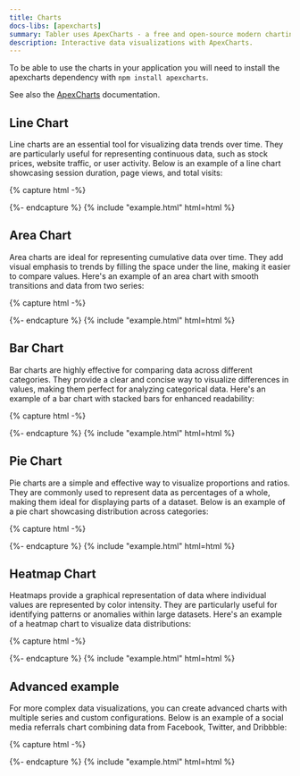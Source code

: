 ```yaml
---
title: Charts
docs-libs: [apexcharts]
summary: Tabler uses ApexCharts - a free and open-source modern charting library that helps developers to create beautiful and interactive visualizations for web pages.
description: Interactive data visualizations with ApexCharts.
---
```


To be able to use the charts in your application you will need to install the apexcharts dependency with `npm install apexcharts`.

See also the [ApexCharts](https://apexcharts.com/) documentation.

## Line Chart

Line charts are an essential tool for visualizing data trends over time. They are particularly useful for representing continuous data, such as stock prices, website traffic, or user activity. Below is an example of a line chart showcasing session duration, page views, and total visits:

{% capture html -%}
<div class="card">
  <div class="card-body">
    <div id="chart-demo-line" class="chart-lg"></div>
  </div>
</div>
<script>
  document.addEventListener("DOMContentLoaded", function () {
    window.ApexCharts &&
      new ApexCharts(document.getElementById("chart-demo-line"), {
        chart: {
          type: "line",
          fontFamily: "inherit",
          height: 240,
          parentHeightOffset: 0,
          toolbar: {
            show: false,
          },
          animations: {
            enabled: false,
          },
        },
        fill: {
          opacity: 1,
        },
        stroke: {
          width: 2,
          lineCap: "round",
          curve: "straight",
        },
        series: [
          {
            name: "Session Duration",
            data: [117, 92, 94, 98, 75, 110, 69, 80, 109, 113, 115, 95],
          },
          {
            name: "Page Views",
            data: [59, 80, 61, 66, 70, 84, 87, 64, 94, 56, 55, 67],
          },
          {
            name: "Total Visits",
            data: [53, 51, 52, 41, 46, 60, 45, 43, 30, 50, 58, 59],
          },
        ],
        tooltip: {
          theme: "dark",
        },
        grid: {
          padding: {
            top: -20,
            right: 0,
            left: -4,
            bottom: -4,
          },
          strokeDashArray: 4,
        },
        xaxis: {
          labels: {
            padding: 0,
          },
          tooltip: {
            enabled: false,
          },
          type: "datetime",
        },
        yaxis: {
          labels: {
            padding: 4,
          },
        },
        labels: [
          "2020-06-21",
          "2020-06-22",
          "2020-06-23",
          "2020-06-24",
          "2020-06-25",
          "2020-06-26",
          "2020-06-27",
          "2020-06-28",
          "2020-06-29",
          "2020-06-30",
          "2020-07-01",
          "2020-07-02",
        ],
        colors: [tabler.getColor("yellow"), tabler.getColor("green"), tabler.getColor("primary")],
        legend: {
          show: true,
          position: "bottom",
          offsetY: 12,
          markers: {
            width: 10,
            height: 10,
            radius: 100,
          },
          itemMargin: {
            horizontal: 8,
            vertical: 8,
          },
        },
      }).render();
  });
</script>
{%- endcapture %}
{% include "example.html" html=html %}

## Area Chart

Area charts are ideal for representing cumulative data over time. They add visual emphasis to trends by filling the space under the line, making it easier to compare values. Here's an example of an area chart with smooth transitions and data from two series:

{% capture html -%}
<div class="card">
  <div class="card-body">
    <div id="chart-demo-area" class="chart-lg"></div>
  </div>
</div>
<script>
  document.addEventListener("DOMContentLoaded", function () {
    window.ApexCharts &&
      new ApexCharts(document.getElementById("chart-demo-area"), {
        chart: {
          type: "area",
          fontFamily: "inherit",
          height: 240,
          parentHeightOffset: 0,
          toolbar: {
            show: false,
          },
          animations: {
            enabled: false,
          },
        },
        dataLabels: {
          enabled: false,
        },
        fill: {
          opacity: 0.16,
          type: "solid",
        },
        stroke: {
          width: 2,
          lineCap: "round",
          curve: "smooth",
        },
        series: [
          {
            name: "series1",
            data: [56, 40, 39, 47, 34, 48, 44],
          },
          {
            name: "series2",
            data: [45, 43, 30, 23, 38, 39, 54],
          },
        ],
        tooltip: {
          theme: "dark",
        },
        grid: {
          padding: {
            top: -20,
            right: 0,
            left: -4,
            bottom: -4,
          },
          strokeDashArray: 4,
        },
        xaxis: {
          labels: {
            padding: 0,
          },
          tooltip: {
            enabled: false,
          },
          axisBorder: {
            show: false,
          },
          type: "datetime",
        },
        yaxis: {
          labels: {
            padding: 4,
          },
        },
        labels: [
          "2020-06-21",
          "2020-06-22",
          "2020-06-23",
          "2020-06-24",
          "2020-06-25",
          "2020-06-26",
          "2020-06-27",
        ],
        colors: [tabler.getColor("primary"), tabler.getColor("purple")],
        legend: {
          show: true,
          position: "bottom",
          offsetY: 12,
          markers: {
            width: 10,
            height: 10,
            radius: 100,
          },
          itemMargin: {
            horizontal: 8,
            vertical: 8,
          },
        },
      }).render();
  });
</script>
{%- endcapture %}
{% include "example.html" html=html %}

## Bar Chart

Bar charts are highly effective for comparing data across different categories. They provide a clear and concise way to visualize differences in values, making them perfect for analyzing categorical data. Here's an example of a bar chart with stacked bars for enhanced readability:

{% capture html -%}
<div class="card">
  <div class="card-body">
    <div id="chart-demo-bar" class="chart-lg"></div>
  </div>
</div>
<script>
  document.addEventListener("DOMContentLoaded", function () {
    window.ApexCharts &&
      new ApexCharts(document.getElementById("chart-demo-bar"), {
        chart: {
          type: "bar",
          fontFamily: "inherit",
          height: 240,
          parentHeightOffset: 0,
          toolbar: {
            show: false,
          },
          animations: {
            enabled: false,
          },
          stacked: true,
        },
        plotOptions: {
          bar: {
            barHeight: "50%",
            horizontal: true,
          },
        },
        dataLabels: {
          enabled: false,
        },
        fill: {
          opacity: 1,
        },
        series: [
          {
            name: "Container for a Fanta",
            data: [44, 55, 41, 37, 22, 43, 21],
          },
          {
            name: "Strange sunglasses",
            data: [53, 32, 33, 52, 13, 43, 32],
          },
          {
            name: "Pen Pineapple Apple Pen",
            data: [12, 17, 11, 9, 15, 11, 20],
          },
          {
            name: "Binoculars",
            data: [9, 7, 5, 8, 6, 9, 4],
          },
          {
            name: "Magical notebook",
            data: [25, 12, 19, 32, 25, 24, 10],
          },
        ],
        tooltip: {
          theme: "dark",
        },
        grid: {
          padding: {
            top: -20,
            right: 0,
            left: -4,
            bottom: -4,
          },
          strokeDashArray: 4,
        },
        xaxis: {
          labels: {
            padding: 0,
            formatter: function (val) {
              return val + "K";
            },
          },
          tooltip: {
            enabled: false,
          },
          axisBorder: {
            show: false,
          },
          categories: ["2008", "2009", "2010", "2011", "2012", "2013", "2014"],
        },
        yaxis: {
          labels: {
            padding: 4,
          },
        },
        colors: [
          tabler.getColor("purple"),
          tabler.getColor("green"),
          tabler.getColor("yellow"),
          tabler.getColor("red"),
          tabler.getColor("primary"),
        ],
        legend: {
          show: true,
          position: "bottom",
          offsetY: 12,
          markers: {
            width: 10,
            height: 10,
            radius: 100,
          },
          itemMargin: {
            horizontal: 8,
            vertical: 8,
          },
        },
      }).render();
  });
</script>
{%- endcapture %}
{% include "example.html" html=html %}

## Pie Chart

Pie charts are a simple and effective way to visualize proportions and ratios. They are commonly used to represent data as percentages of a whole, making them ideal for displaying parts of a dataset. Below is an example of a pie chart showcasing distribution across categories:

{% capture html -%}
<div class="card">
  <div class="card-body">
    <div id="chart-demo-pie" class="chart-lg"></div>
  </div>
</div>
<script>
  document.addEventListener("DOMContentLoaded", function () {
    window.ApexCharts &&
      new ApexCharts(document.getElementById("chart-demo-pie"), {
        chart: {
          type: "donut",
          fontFamily: "inherit",
          height: 240,
          sparkline: {
            enabled: true,
          },
          animations: {
            enabled: false,
          },
        },
        fill: {
          opacity: 1,
        },
        series: [44, 55, 12, 2],
        labels: ["Direct", "Affilliate", "E-mail", "Other"],
        tooltip: {
          theme: "dark",
        },
        grid: {
          strokeDashArray: 4,
        },
        colors: [
          tabler.getColor("primary"),
          tabler.getColor("primary", 0.8),
          tabler.getColor("primary", 0.6),
          tabler.getColor("gray-300"),
        ],
        legend: {
          show: true,
          position: "bottom",
          offsetY: 12,
          markers: {
            width: 10,
            height: 10,
            radius: 100,
          },
          itemMargin: {
            horizontal: 8,
            vertical: 8,
          },
        },
      }).render();
  });
</script>
{%- endcapture %}
{% include "example.html" html=html %}

## Heatmap Chart

Heatmaps provide a graphical representation of data where individual values are represented by color intensity. They are particularly useful for identifying patterns or anomalies within large datasets. Here's an example of a heatmap chart to visualize data distributions:

{% capture html -%}
<div class="card">
  <div class="card-body">
    <div id="chart-demo-heatmap" class="chart-lg"></div>
  </div>
</div>
<script>
  document.addEventListener("DOMContentLoaded", function () {
    window.ApexCharts &&
      new ApexCharts(document.getElementById("chart-demo-heatmap"), {
        chart: {
          type: "heatmap",
          fontFamily: "inherit",
          height: 240,
          animations: {
            enabled: false,
          },
          toolbar: {
            show: false,
          },
        },
        tooltip: {
          theme: "dark",
        },
        fill: {
          opacity: 1,
        },
        series: [
          {
            name: "New York",
            data: [
              { x: "Monday", y: 22 },
              { x: "Tuesday", y: 24 },
              { x: "Wednesday", y: 19 },
              { x: "Thursday", y: 23 },
              { x: "Friday", y: 25 },
              { x: "Saturday", y: 27 },
              { x: "Sunday", y: 26 },
            ],
          },
          {
            name: "Los Angeles",
            data: [
              { x: "Monday", y: 28 },
              { x: "Tuesday", y: 30 },
              { x: "Wednesday", y: 27 },
              { x: "Thursday", y: 29 },
              { x: "Friday", y: 31 },
              { x: "Saturday", y: 32 },
              { x: "Sunday", y: 33 },
            ],
          },
          {
            name: "Chicago",
            data: [
              { x: "Monday", y: 18 },
              { x: "Tuesday", y: 20 },
              { x: "Wednesday", y: 17 },
              { x: "Thursday", y: 19 },
              { x: "Friday", y: 21 },
              { x: "Saturday", y: 22 },
              { x: "Sunday", y: 23 },
            ],
          },
          {
            name: "Houston",
            data: [
              { x: "Monday", y: 25 },
              { x: "Tuesday", y: 27 },
              { x: "Wednesday", y: 24 },
              { x: "Thursday", y: 26 },
              { x: "Friday", y: 28 },
              { x: "Saturday", y: 29 },
              { x: "Sunday", y: 30 },
            ],
          },
          {
            name: "Phoenix",
            data: [
              { x: "Monday", y: 33 },
              { x: "Tuesday", y: 35 },
              { x: "Wednesday", y: 32 },
              { x: "Thursday", y: 34 },
              { x: "Friday", y: 36 },
              { x: "Saturday", y: 37 },
              { x: "Sunday", y: 38 },
            ],
          },
          {
            name: "Philadelphia",
            data: [
              { x: "Monday", y: 20 },
              { x: "Tuesday", y: 22 },
              { x: "Wednesday", y: 19 },
              { x: "Thursday", y: 21 },
              { x: "Friday", y: 23 },
              { x: "Saturday", y: 24 },
              { x: "Sunday", y: 25 },
            ],
          },
        ],
        colors: [tabler.getColor("primary")],
        dataLabels: {
          enabled: false,
        },
        xaxis: {
          tooltip: {
            enabled: false,
          },
        },
        title: {
          text: "Average Temperature by Day and City",
        },
      }).render();
  });
</script>
{%- endcapture %}
{% include "example.html" html=html %}

## Advanced example

For more complex data visualizations, you can create advanced charts with multiple series and custom configurations. Below is an example of a social media referrals chart combining data from Facebook, Twitter, and Dribbble:

{% capture html -%}
<div class="card">
  <div class="card-body">
    <div id="chart-social-referrals" class="chart-lg"></div>
  </div>
</div>
<script>
  document.addEventListener("DOMContentLoaded", function () {
    window.ApexCharts &&
      new ApexCharts(document.getElementById("chart-social-referrals"), {
        chart: {
          type: "line",
          fontFamily: "inherit",
          height: 240,
          parentHeightOffset: 0,
          toolbar: {
            show: false,
          },
          animations: {
            enabled: false,
          },
        },
        fill: {
          opacity: 1,
        },
        stroke: {
          width: 2,
          lineCap: "round",
          curve: "smooth",
        },
        series: [
          {
            name: "Facebook",
            data: [
              13281, 8521, 15038, 9983, 15417, 8888, 7052, 14270, 5214, 9587, 5950, 16852, 17836,
              12217, 17406, 12262, 9147, 14961, 18292, 15230, 13435, 10649, 5140, 13680, 4508,
              13271, 13413, 5543, 18727, 18238, 18175, 6246, 5864, 17847, 9170, 6445, 12945, 8142,
              8980, 10422, 15535, 11569, 10114, 17621, 16138, 13046, 6652, 9906, 14100, 16495, 6749,
            ],
          },
          {
            name: "Twitter",
            data: [
              3680, 1862, 3070, 2252, 5348, 3091, 3000, 3984, 5176, 5325, 2420, 5474, 3098, 1893,
              3748, 2879, 4197, 5186, 4213, 4334, 2807, 1594, 4863, 2030, 3752, 4856, 5341, 3954,
              3461, 3097, 3404, 4949, 2283, 3227, 3630, 2360, 3477, 4675, 1901, 2252, 3347, 2954,
              5029, 2079, 2830, 3292, 4578, 3401, 4104, 3749, 4457, 3734,
            ],
          },
          {
            name: "Dribbble",
            data: [
              722, 1866, 961, 1108, 1110, 561, 1753, 1815, 1985, 776, 859, 547, 1488, 766, 702, 621,
              1599, 1372, 1620, 963, 759, 764, 739, 789, 1696, 1454, 1842, 734, 551, 1689, 1924,
              1875, 908, 1675, 1541, 1953, 534, 502, 1524, 1867, 719, 1472, 1608, 1025, 889, 1150,
              654, 1695, 1662, 1285, 1787,
            ],
          },
        ],
        tooltip: {
          theme: "dark",
        },
        grid: {
          padding: {
            top: -20,
            right: 0,
            left: -4,
            bottom: -4,
          },
          strokeDashArray: 4,
          xaxis: {
            lines: {
              show: true,
            },
          },
        },
        xaxis: {
          labels: {
            padding: 0,
          },
          tooltip: {
            enabled: false,
          },
          type: "datetime",
        },
        yaxis: {
          labels: {
            padding: 4,
          },
        },
        labels: [
          "2020-06-21",
          "2020-06-22",
          "2020-06-23",
          "2020-06-24",
          "2020-06-25",
          "2020-06-26",
          "2020-06-27",
          "2020-06-28",
          "2020-06-29",
          "2020-06-30",
          "2020-07-01",
          "2020-07-02",
          "2020-07-03",
          "2020-07-04",
          "2020-07-05",
          "2020-07-06",
          "2020-07-07",
          "2020-07-08",
          "2020-07-09",
          "2020-07-10",
          "2020-07-11",
          "2020-07-12",
          "2020-07-13",
          "2020-07-14",
          "2020-07-15",
          "2020-07-16",
          "2020-07-17",
          "2020-07-18",
          "2020-07-19",
          "2020-07-20",
          "2020-07-21",
          "2020-07-22",
          "2020-07-23",
          "2020-07-24",
          "2020-07-25",
          "2020-07-26",
          "2020-07-27",
          "2020-07-28",
          "2020-07-29",
          "2020-07-30",
          "2020-07-31",
          "2020-08-01",
          "2020-08-02",
          "2020-08-03",
          "2020-08-04",
          "2020-08-05",
          "2020-08-06",
          "2020-08-07",
          "2020-08-08",
          "2020-08-09",
          "2020-08-10",
        ],
        colors: [
          tabler.getColor("facebook"),
          tabler.getColor("twitter"),
          tabler.getColor("dribbble"),
        ],
        legend: {
          show: true,
          position: "bottom",
          offsetY: 12,
          markers: {
            width: 10,
            height: 10,
            radius: 100,
          },
          itemMargin: {
            horizontal: 8,
            vertical: 8,
          },
        },
      }).render();
  });
</script>
{%- endcapture %}
{% include "example.html" html=html %}
